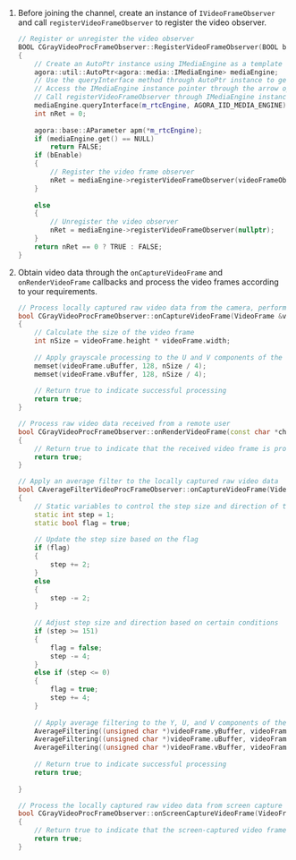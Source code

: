 
<PlatformWrapper platform="windows">

1. Before joining the channel, create an instance of `IVideoFrameObserver` and call `registerVideoFrameObserver` to register the video observer.

    ```cpp
    // Register or unregister the video observer
    BOOL CGrayVideoProcFrameObserver::RegisterVideoFrameObserver(BOOL bEnable, IVideoFrameObserver *videoFrameObserver)
    {
        // Create an AutoPtr instance using IMediaEngine as a template for IMediaEngine
        agora::util::AutoPtr<agora::media::IMediaEngine> mediaEngine;
        // Use the queryInterface method through AutoPtr instance to get a pointer to IMediaEngine instance
        // Access the IMediaEngine instance pointer through the arrow operator of AutoPtr instance
        // Call registerVideoFrameObserver through IMediaEngine instance using AutoPtr instance
        mediaEngine.queryInterface(m_rtcEngine, AGORA_IID_MEDIA_ENGINE);
        int nRet = 0;
        
        agora::base::AParameter apm(*m_rtcEngine);
        if (mediaEngine.get() == NULL)
            return FALSE;
        if (bEnable)
        {
            // Register the video frame observer
            nRet = mediaEngine->registerVideoFrameObserver(videoFrameObserver);
        }
        
        else
        {
            // Unregister the video observer
            nRet = mediaEngine->registerVideoFrameObserver(nullptr);
        }
        return nRet == 0 ? TRUE : FALSE;
    }
    ```

2. Obtain video data through the `onCaptureVideoFrame` and `onRenderVideoFrame` callbacks and process the video frames according to your requirements.

    ```cpp
    // Process locally captured raw video data from the camera, perform grayscale processing, and then send it back to the SDK
    bool CGrayVideoProcFrameObserver::onCaptureVideoFrame(VideoFrame &videoFrame)
    {
        // Calculate the size of the video frame
        int nSize = videoFrame.height * videoFrame.width;
        
        // Apply grayscale processing to the U and V components of the video frame
        memset(videoFrame.uBuffer, 128, nSize / 4);
        memset(videoFrame.vBuffer, 128, nSize / 4);
        
        // Return true to indicate successful processing
        return true;
    }
    
    // Process raw video data received from a remote user
    bool CGrayVideoProcFrameObserver::onRenderVideoFrame(const char *channelId, rtc::uid_t remoteUid, VideoFrame &videoFrame)
    {
        // Return true to indicate that the received video frame is processed successfully
        return true;
    }
    
    // Apply an average filter to the locally captured raw video data
    bool CAverageFilterVideoProcFrameObserver::onCaptureVideoFrame(VideoFrame &videoFrame)
    {
        // Static variables to control the step size and direction of the average filter
        static int step = 1;
        static bool flag = true;
        
        // Update the step size based on the flag
        if (flag)
        {
            step += 2;
        }
        else
        {
            step -= 2;
        }
        
        // Adjust step size and direction based on certain conditions
        if (step >= 151)
        {
            flag = false;
            step -= 4;
        }
        else if (step <= 0)
        {
            flag = true;
            step += 4;
        }
        
        // Apply average filtering to the Y, U, and V components of the video frame
        AverageFiltering((unsigned char *)videoFrame.yBuffer, videoFrame.width, videoFrame.height, step);
        AverageFiltering((unsigned char *)videoFrame.uBuffer, videoFrame.width / 2, videoFrame.height / 2, step);
        AverageFiltering((unsigned char *)videoFrame.vBuffer, videoFrame.width / 2, videoFrame.height / 2, step);
        
        // Return true to indicate successful processing
        return true;
        
    }
    
    // Process the locally captured raw video data from screen capture
    bool CGrayVideoProcFrameObserver::onScreenCaptureVideoFrame(VideoFrame &videoFrame)
    {
        // Return true to indicate that the screen-captured video frame is processed successfully
        return true;
    }
    ```

</PlatformWrapper>